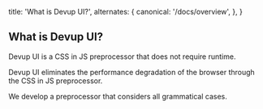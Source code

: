   title: 'What is Devup UI?',
  alternates: {
    canonical: '/docs/overview',
  },
}

## What is Devup UI?

Devup UI is a CSS in JS preprocessor that does not require runtime.

Devup UI eliminates the performance degradation of the browser through the CSS in JS preprocessor.

We develop a preprocessor that considers all grammatical cases.
